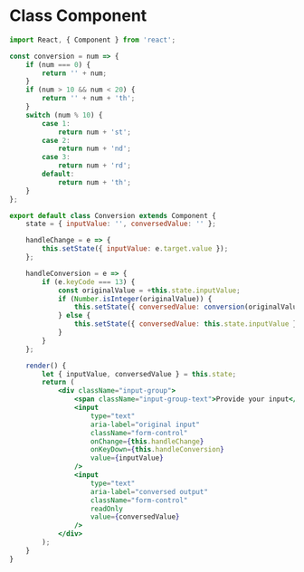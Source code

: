 # Class Component

```jsx
import React, { Component } from 'react';

const conversion = num => {
    if (num === 0) {
        return '' + num;
    }
    if (num > 10 && num < 20) {
        return '' + num + 'th';
    }
    switch (num % 10) {
        case 1:
            return num + 'st';
        case 2:
            return num + 'nd';
        case 3:
            return num + 'rd';
        default:
            return num + 'th';
    }
};

export default class Conversion extends Component {
    state = { inputValue: '', conversedValue: '' };

    handleChange = e => {
        this.setState({ inputValue: e.target.value });
    };

    handleConversion = e => {
        if (e.keyCode === 13) {
            const originalValue = +this.state.inputValue;
            if (Number.isInteger(originalValue)) {
                this.setState({ conversedValue: conversion(originalValue) });
            } else {
                this.setState({ conversedValue: this.state.inputValue });
            }
        }
    };

    render() {
        let { inputValue, conversedValue } = this.state;
        return (
            <div className="input-group">
                <span className="input-group-text">Provide your input</span>
                <input
                    type="text"
                    aria-label="original input"
                    className="form-control"
                    onChange={this.handleChange}
                    onKeyDown={this.handleConversion}
                    value={inputValue}
                />
                <input
                    type="text"
                    aria-label="conversed output"
                    className="form-control"
                    readOnly
                    value={conversedValue}
                />
            </div>
        );
    }
}
```
